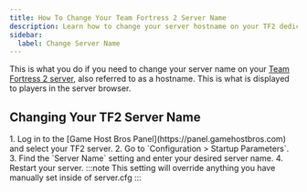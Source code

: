 ```yaml
---
title: How To Change Your Team Fortress 2 Server Name
description: Learn how to change your server hostname on your TF2 dedicated server.
sidebar:
  label: Change Server Name
---
```


This is what you do if you need to change your server name on your [Team Fortress 2 server](https://www.gamehostbros.com/team-fortress-2-server-hosting/), also referred to as a hostname. This is what is displayed to players in the server browser.

## Changing Your TF2 Server Name

<Steps>
1. Log in to the [Game Host Bros Panel](https://panel.gamehostbros.com) and select your TF2 server.
2. Go to `Configuration > Startup Parameters`.
3. Find the `Server Name` setting and enter your desired server name.
4. Restart your server.
</Steps>
:::note
This setting will override anything you have manually set inside of server.cfg
:::